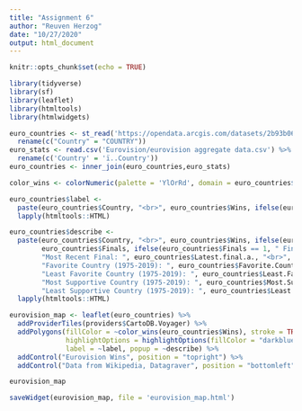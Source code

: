 ```yaml
---
title: "Assignment 6"
author: "Reuven Herzog"
date: "10/27/2020"
output: html_document
---
```


```r
knitr::opts_chunk$set(echo = TRUE)
```

```r
library(tidyverse)
library(sf)
library(leaflet)
library(htmltools)
library(htmlwidgets)
```

```r
euro_countries <- st_read('https://opendata.arcgis.com/datasets/2b93b06dc0dc4e809d3c8db5cb96ba69_0.geojson') %>%
  rename(c("Country" = "COUNTRY"))
euro_stats <- read.csv('Eurovision/eurovision aggregate data.csv') %>%
  rename(c('Country' = 'ï..Country'))
euro_countries <- inner_join(euro_countries,euro_stats)
```

```r
color_wins <- colorNumeric(palette = 'YlOrRd', domain = euro_countries$Wins)

euro_countries$label <-
  paste(euro_countries$Country, "<br>", euro_countries$Wins, ifelse(euro_countries$Wins == 1, " Win", " Wins")) %>%
  lapply(htmltools::HTML)

euro_countries$describe <-
  paste(euro_countries$Country, "<br>", euro_countries$Wins, ifelse(euro_countries$Wins == 1, " Win", " Wins"), "<br>",
        euro_countries$Finals, ifelse(euro_countries$Finals == 1, " Final", " Finals"), "<br>",
        "Most Recent Final: ", euro_countries$Latest.final.a., "<br>",
        "Favorite Country (1975-2019): ", euro_countries$Favorite.Country..1975.., "<br>",
        "Least Favorite Country (1975-2019): ", euro_countries$Least.Favorite.Country..1975.., "<br>",
        "Most Supportive Country (1975-2019): ", euro_countries$Most.Supportive.Country..1975.., "<br>",
        "Least Supportive Country (1975-2019): ", euro_countries$Least.Supportive.Country..1975.., "<br>") %>%
  lapply(htmltools::HTML)

eurovision_map <- leaflet(euro_countries) %>%
  addProviderTiles(providers$CartoDB.Voyager) %>%
  addPolygons(fillColor = ~color_wins(euro_countries$Wins), stroke = TRUE, weight = 1, fillOpacity = 1,
              highlightOptions = highlightOptions(fillColor = "darkblue", fillOpacity = 1),
              label = ~label, popup = ~describe) %>%
  addControl("Eurovision Wins", position = "topright") %>%
  addControl("Data from Wikipedia, Datagraver", position = "bottomleft")

eurovision_map
```

```r
saveWidget(eurovision_map, file = 'eurovision_map.html')
```

